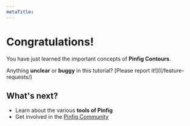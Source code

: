```yaml
---
metaTitle:
---
```


# Congratulations!

You have just learned the important concepts of **Pinfig Contours**.

Anything **unclear** or **buggy** in this tutorial? [Please report it!]((/feature-requests/)

## What's next?

- Learn about the various **tools of Pinfig**
- Get involved in the [Pinfig Community](/community/support)
